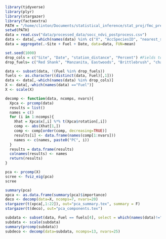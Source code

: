 
```r
library(tidyverse)
library(plyr)
library(stargazer)
library(factoextra)
PATH = "/home/clinton/Documents/statistical_inference/stat_proj/fmc_prediction/code"
setwd(PATH)
data = read.csv("data/processed_data/socc_ndvi_postprocess.csv")
data <- data[,-which(names(data) %in% c("X", "AccSpeciesID", "nearest_stid", "Group"))]
data = aggregate(.~Site + Fuel + Date, data=data, FUN=mean)
```

```r
set.seed(1000)
drop_cols = c("Site", "Date", "station_distance", "Percent") #Fields to exclude from processing
drop_fuels= c("Red Shank", "Manzanita, Eastwoods", "Brittlebrush", "chamise, old growth") #Fuels to exclude from processing

data <- subset(data, !(Fuel %in% drop_fuels))
fuels <- as.character((distinct(data, Fuel)[,1]))
data <- data[,-which(names(data) %in% drop_cols)]
X <- data[,-which(names(data) =="Fuel")]
X <- scale(X)
```

```r
decomp <- function(data, ncomps, nvars){
  Xpca <- prcomp(data)
  results = list()
  names = c()
  for (i in 1:ncomps){
    Xhat = Xpca$x[,i] %*% t(Xpca$rotation[,i])
    comp <- abs(Xhat[1,])
    comp <- comp[order(comp, decreasing=TRUE)]
    results[i] <- data.frame(names(comp[1:nvars]))
    names <- c(names, paste0("PC", i))
  }
  results = data.frame(results)
  colnames(results) <- names
  return(results)
}

pca <- prcomp(X)
scree <- fviz_eig(pca)
scree
```
```r
summary(pca)
xpca <- as.data.frame(summary(pca)$importance)
deco <- decomp(data=X, ncomps=7, nvars=20)
stargazer(t(xpca[,1:22]), out="pca_summary.tex", summary = F)
stargazer(t(deco), out="pca_components.tex")
```
```r
subdata <- subset(data, Fuel == fuels[4], select = which(names(data)!="Fuel"))
subdata <- scale(subdata)
summary(prcomp(subdata))
subdeco <- decomp(data=subdata, ncomps=13, nvars=25)

```